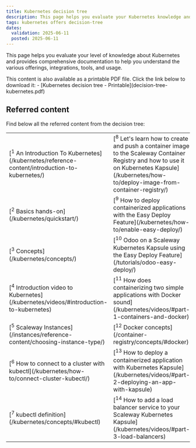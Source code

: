 ```yaml
---
title: Kubernetes decision tree
description: This page helps you evaluate your Kubernetes knowledge and presents valuable documentation to understand its functioning and possibilities.
tags: kubernetes offers decision-tree
dates:
  validation: 2025-06-11
  posted: 2025-06-11
---
```



This page helps you evaluate your level of knowledge about Kubernetes and provides comprehensive documentation to help you understand the various offerings, integrations, tools, and usage.

<Lightbox image={image} alt="" size="large" />

<Message type="tip">
  This content is also available as a printable PDF file. Click the link below to download it:
  - [Kubernetes decision tree - Printable](decision-tree-kubernetes.pdf)
</Message>

## Referred content

Find below all the referred content from the decision tree:

<font size="2">
<table>
  <tbody>
    <tr>
        <td>[<sup>1</sup> An Introduction To Kubernetes](/kubernetes/reference-content/introduction-to-kubernetes/)</td>
        <td>[<sup>8</sup> Let's learn how to create and push a container image to the Scaleway Container Registry and how to use it on Kubernetes Kapsule](/kubernetes/how-to/deploy-image-from-container-registry/)</td>
    </tr>
    <tr>
        <td>[<sup>2</sup> Basics hands-on](/kubernetes/quickstart/)</td>
        <td>[<sup>9</sup> How to deploy containerized applications with the Easy Deploy Feature](/kubernetes/how-to/enable-easy-deploy/)</td>
    </tr>
    <tr>
        <td>[<sup>3</sup> Concepts](/kubernetes/concepts/)</td>
        <td>[<sup>10</sup> Odoo on a Scaleway Kubernetes Kapsule using the Easy Deploy Feature](/tutorials/odoo-easy-deploy/)</td>
    </tr>
    <tr>
        <td>[<sup>4</sup> Introduction video to Kubernetes](/kubernetes/videos/#introduction-to-kubernetes)</td>
        <td>[<sup>11</sup> How does containerizing two simple applications with Docker sound](/kubernetes/videos/#part-1-containers-and-docker)</td>
    </tr>
    <tr>
        <td>[<sup>5</sup> Scaleway Instances](/instances/reference-content/choosing-instance-type/)</td>
        <td>[<sup>12</sup> Docker concepts](/container-registry/concepts/#docker)</td>
    </tr>
    <tr>
        <td>[<sup>6</sup> How to connect to a cluster with kubectl](/kubernetes/how-to/connect-cluster-kubectl/)</td>
        <td>[<sup>13</sup> How to deploy a containerized application with Kubernetes Kapsule](/kubernetes/videos/#part-2-deploying-an-app-with-kapsule)</td>
    </tr>
    <tr>
        <td>[<sup>7</sup> kubectl definition](/kubernetes/concepts/#kubectl)</td>
        <td>[<sup>14</sup> How to add a load balancer service to your Scaleway Kubernetes Kapsule](/kubernetes/videos/#part-3-load-balancers)</td>
    </tr>
  </tbody>
</table>
</font>